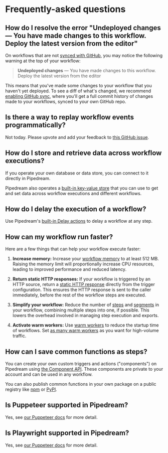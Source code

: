 
# Frequently-asked questions

## How do I resolve the error "Undeployed changes — You have made changes to this workflow. Deploy the latest version from the editor"

On workflows that are not [synced with GitHub](/workflows/projects/git/), you may notice the following warning at the top of your workflow:

> **Undeployed changes** — You have made changes to this workflow. Deploy the latest version from the editor

This means that you've made some changes to your workflow that you haven't yet deployed. To see a diff of what's changed, we recommend [enabling GitHub sync](/workflows/projects/git/), where you'll get a full commit history of changes made to your workflows, synced to your own GitHub repo.

## Is there a way to replay workflow events programmatically?

Not today. Please upvote and add your feedback to [this GitHub issue](https://github.com/PipedreamHQ/pipedream/issues/2784).

## How do I store and retrieve data across workflow executions?

If you operate your own database or data store, you can connect to it directly in Pipedream.

Pipedream also operates a [built-in key-value store](/data-stores/) that you can use to get and set data across workflow executions and different workflows.

## How do I delay the execution of a workflow?

Use Pipedream's [built-in Delay actions](/workflows/control-flow/delay) to delay a workflow at any step.

## How can my workflow run faster?

Here are a few things that can help your workflow execute faster:

1. **Increase memory:** Increase your [workflow memory](/workflows/visual-builder/settings#memory) to at least 512 MB. Raising the memory limit will proportionally increase CPU resources, leading to improved performance and reduced latency.

2. **Return static HTTP responses:** If your workflow is triggered by an HTTP source, return a [static HTTP response](/docs/workflows/visual-builder/triggers#http-responses) directly from the trigger configuration. This ensures the HTTP response is sent to the caller immediately, before the rest of the workflow steps are executed.

3. **Simplify your workflow:** Reduce the number of [steps](/workflows/steps#code-actions) and [segments](/workflows/control-flow#workflow-segments) in your workflow, combining multiple steps into one, if possible. This lowers the overhead involved in managing step execution and exports.

4. **Activate warm workers:** Use [warm workers](/workflows/visual-builder/settings#eliminate-cold-starts) to reduce the startup time of workflows. Set [as many warm workers](/workflows/visual-builder/settings#how-many-workers-should-i-configure) as you want for high-volume traffic.

## How can I save common functions as steps?

You can create your own custom triggers and actions ("components") on Pipedream using [the Component API](/workflows/contributing/components/api/). These components are private to your account and can be used in any workflow.

You can also publish common functions in your own package on a public registry like [npm](https://www.npmjs.com/) or [PyPI](https://pypi.org/).

## Is Puppeteer supported in Pipedream?

Yes, see [our Puppeteer docs](/workflows/visual-builder/code/nodejs/browser-automation/#puppeteer) for more detail.

## Is Playwright supported in Pipedream?

Yes, see [our Puppeteer docs](/workflows/visual-builder/code/nodejs/browser-automation/#playwright) for more detail.
